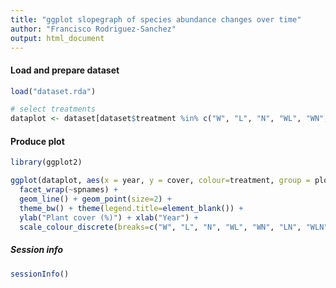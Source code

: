 ```yaml
---
title: "ggplot slopegraph of species abundance changes over time"
author: "Francisco Rodriguez-Sanchez"
output: html_document
---
```



#### Load and prepare dataset

```r

load("dataset.rda")

# select treatments
dataplot <- dataset[dataset$treatment %in% c("W", "L", "N", "WL", "WN", "LN", "WLN"), ]

```


#### Produce plot


```r

library(ggplot2)

ggplot(dataplot, aes(x = year, y = cover, colour=treatment, group = plot)) + 
  facet_wrap(~spnames) +
  geom_line() + geom_point(size=2) +
  theme_bw() + theme(legend.title=element_blank()) +
  ylab("Plant cover (%)") + xlab("Year") +
  scale_colour_discrete(breaks=c("W", "L", "N", "WL", "WN", "LN", "WLN"))

```



##### Session info

```r
sessionInfo()
```




